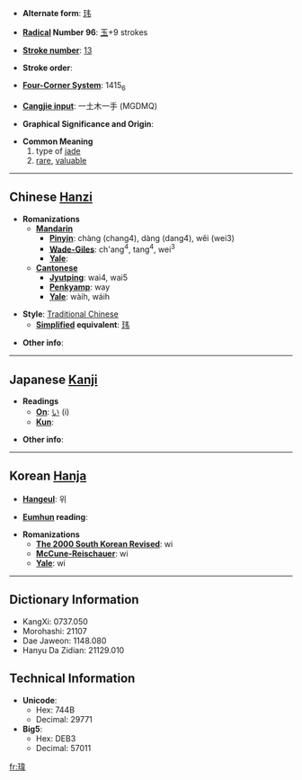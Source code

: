 * '''Alternate form''': [[玮]]

* '''[[Wiktionary:Chinese radical index|Radical]] Number 96''': [[Wiktionary:Chinese radical index 玉|玉]]+9 strokes

* '''[[Wiktionary:Chinese total strokes index|Stroke number]]''': [[Wiktionary:Chinese total strokes index 13|13]]

* '''Stroke order''': 

* '''[[Wiktionary:Chinese four corner index|Four-Corner System]]''': 1415<sub>6</sub>

* '''[[Wiktionary:Chinese Cangjie index|Cangjie input]]''': 一土木一手 (MGDMQ)

* '''Graphical Significance and Origin''': 

* '''Common Meaning'''
*#type of [[jade]]
*# [[rare]], [[valuable]]

----

== Chinese [[Hanzi]] ==

* '''Romanizations'''
** '''[[Mandarin]]'''
*** '''[[Pinyin]]''': chàng (chang4), dàng (dang4), wěi (wei3)
*** '''[[Wade-Giles]]''': ch'ang<sup>4</sup>, tang<sup>4</sup>, wei<sup>3</sup>
*** '''[[Yale]]''': 
** '''[[Cantonese]]'''
*** '''[[Jyutping]]''': wai4, wai5
*** '''[[Penkyamp]]''': way
*** '''[[Yale]]''': wàih, wáih

* '''Style''': [[Traditional Chinese]] 
** '''[[Simplified Chinese|Simplified]] equivalent''': [[玮]]

* '''Other info''': 

----

== Japanese [[Kanji]] ==

* '''Readings'''
** '''[[On]]''': [[い]] (i)
** '''[[Kun]]''': 

* '''Other info''':  

----

== Korean [[Hanja]] ==

* '''[[Hangeul]]''': 위

* '''[[Eumhun]] reading''': 

* '''Romanizations'''
** '''[[The 2000 South Korean Revised Romanization|The 2000 South Korean Revised]]''': wi
** '''[[McCune-Reischauer]]''': wi
** '''[[Yale]]''': wi

----

== Dictionary Information ==

* KangXi: 0737.050
* Morohashi: 21107
* Dae Jaweon: 1148.080
* Hanyu Da Zidian: 21129.010

== Technical Information ==

* '''Unicode''':
** Hex: 744B
** Decimal: 29771
* '''Big5''':
** Hex: DEB3
** Decimal: 57011

[[fr:瑋]]